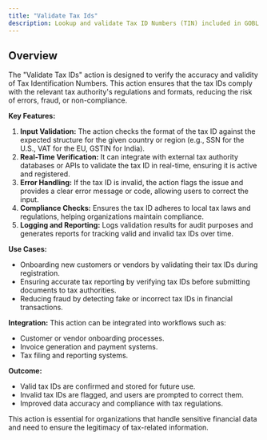 ```yaml
---
title: "Validate Tax Ids"
description: Lookup and validate Tax ID Numbers (TIN) included in GOBL documents.
---
```


## Overview


The "Validate Tax IDs" action is designed to verify the accuracy and validity of Tax Identification Numbers. This action ensures that the tax IDs comply with the relevant tax authority's regulations and formats, reducing the risk of errors, fraud, or non-compliance.

**Key Features:**
1. **Input Validation:** The action checks the format of the tax ID against the expected structure for the given country or region (e.g., SSN for the U.S., VAT for the EU, GSTIN for India).
2. **Real-Time Verification:** It can integrate with external tax authority databases or APIs to validate the tax ID in real-time, ensuring it is active and registered.
3. **Error Handling:** If the tax ID is invalid, the action flags the issue and provides a clear error message or code, allowing users to correct the input.
4. **Compliance Checks:** Ensures the tax ID adheres to local tax laws and regulations, helping organizations maintain compliance.
5. **Logging and Reporting:** Logs validation results for audit purposes and generates reports for tracking valid and invalid tax IDs over time.

**Use Cases:**
- Onboarding new customers or vendors by validating their tax IDs during registration.
- Ensuring accurate tax reporting by verifying tax IDs before submitting documents to tax authorities.
- Reducing fraud by detecting fake or incorrect tax IDs in financial transactions.

**Integration:**
This action can be integrated into workflows such as:
- Customer or vendor onboarding processes.
- Invoice generation and payment systems.
- Tax filing and reporting systems.

**Outcome:**
- Valid tax IDs are confirmed and stored for future use.
- Invalid tax IDs are flagged, and users are prompted to correct them.
- Improved data accuracy and compliance with tax regulations.

This action is essential for organizations that handle sensitive financial data and need to ensure the legitimacy of tax-related information.